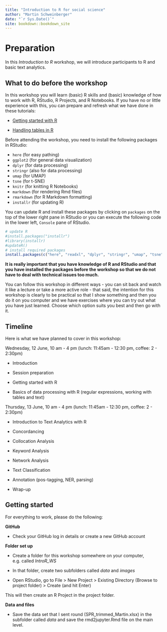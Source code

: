 ```yaml
--- 
title: "Introduction to R for social science"
author: "Martin Schweinberger"
date: "`r Sys.Date()`"
site: bookdown::bookdown_site
---
```


# Preparation


In this *Introduction to R* workshop, we will introduce participants to R and basic text analytics. 

## What to do before the workshop

In this workshop you will learn  (basic) R skills and (basic) knowledge of how to work with R, RStudio, R Projects, and R Notebooks. If you have no or little experience with this, you can prepare and refresh what we have done in these tutorials:

* [Getting started with R](https://slcladal.github.io/intror.html)

* [Handling tables in R](https://slcladal.github.io/table.html)

Before attending the workshop, you need to install the following packages in RStudio:

* `here` (for easy pathing)
* `ggplot2`  (for general data visualization)
* `dplyr` (for data processing)
* `stringr` (also for data processing)
* `umap` (for UMAP)
* `tsne` (for t-SNE)
* `knitr` (for knitting R Notebooks)
* `markdown` (for rendering Rmd files)
* `rmarkdown`  (for R Markdown formatting)
* `installr` (for updating R)


You can update R and install these packages by clicking on `packages` on the top of the lower right pane in RStudio or you can execute the following code in the lower left, `Console` pane of RStudio. 

```r
# update R
#install.packages("installr")
#library(installr)
#updateR()
# install required packages
install.packages(c("here", "readxl", "dplyr", "stringr", "umap", "tsne", "ggplot2", "knitr", "markdown", "rmarkdown", "devtools"), dependencies = T)
```


**It is really important that you have knowledge of R and RStudio and that you have installed the packages before the workshop so that we do not have to deal with technical issues too much.**

You can follow this workshop in different ways - you can sit back and watch it like a lecture or take a more active role - that said, the intention for this workshop is clearly to be practical so that I show something and then you do it on you computer and we have exercises where you can try out what you have just learned. Choose which option suits you best and then go with it. 

## Timeline

Here is what we have planned to cover in this workshop:

Wednesday, 12 June, 10 am - 4 pm (lunch: 11:45am - 12:30 pm, coffee: 2 - 2:30pm)

* Introduction

* Session preparation

* Getting started with R 

* Basics of data processing with R (regular expressions, working with tables and text)

Thursday, 13 June, 10 am - 4 pm (lunch: 11:45am - 12:30 pm, coffee: 2 - 2:30pm)

* Introduction to Text Analytics with R

* Concordancing

* Collocation Analysis

* Keyword Analysis

* Network Analysis

* Text Classification

* Annotation (pos-tagging, NER, parsing)

* Wrap-up



## Getting started

For everything to work, please do the following:

**GitHub**

* Check your GitHub log in details or create a new GitHub account

**Folder set up**

* Create a folder for this workshop somewhere on your computer, e.g. called *IntroR_WS*

* In that folder, create two subfolders called *data* and *images*

* Open RStudio, go to File > New Project > Existing Directory (Browse to project folder) > Create (and hit Enter)

This will then create an R Project in the project folder.

**Data and files**

* Save the data set that I sent round  (SPR_trimmed_Martin.xlsx) in the subfolder called *data* and save the rmd2jupyter.Rmd file on the main level.




